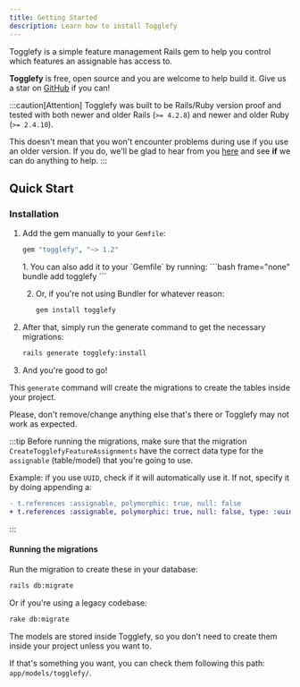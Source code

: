 ```yaml
---
title: Getting Started
description: Learn how to install Togglefy
---
```



Togglefy is a simple feature management Rails gem to help you control which features an assignable has access to.

**Togglefy** is free, open source and you are welcome to help build it. Give us a star on [GitHub](https://github.com/azeveco/Togglefy) if you can!

:::caution[Attention]
Togglefy was built to be Rails/Ruby version proof and tested with both newer and older Rails (`>= 4.2.8`) and newer and older Ruby (`>= 2.4.10`).

This doesn't mean that you won't encounter problems during use if you use an older version. If you do, we'll be glad to hear from you [here](https://github.com/azeveco/Togglefy/issues) and see **if** we can do anything to help.
:::

## Quick Start

### Installation

<Steps>

1. Add the gem manually to your `Gemfile`:

    ```ruby
    gem "togglefy", "~> 1.2"
    ```

    <Steps>
    1. You can also add it to your `Gemfile` by running:
        ```bash frame="none"
        bundle add togglefy
        ```

    2. Or, if you're not using Bundler for whatever reason:
        ```bash frame="none"
        gem install togglefy
        ```
    </Steps>

2. After that, simply run the generate command to get the necessary migrations:

    ```bash frame="none"
    rails generate togglefy:install
    ```

3. And you're good to go!

</Steps>

This `generate` command will create the migrations to create the tables inside your project.

Please, don't remove/change anything else that's there or Togglefy may not work as expected.

:::tip
Before running the migrations, make sure that the migration `CreateTogglefyFeatureAssignments` have the correct data type for the `assignable` (table/model) that you're going to use.

Example: if you use `UUID`, check if it will automatically use it. If not, specify it by doing appending a:
```diff lang="ruby"
- t.references :assignable, polymorphic: true, null: false
+ t.references :assignable, polymorphic: true, null: false, type: :uuid
```
:::

#### Running the migrations

Run the migration to create these in your database:
```bash frame="none"
rails db:migrate
```
Or if you're using a legacy codebase:
```bash frame="none"
rake db:migrate
```

The models are stored inside Togglefy, so you don't need to create them inside your project unless you want to.

If that's something you want, you can check them following this path: `app/models/togglefy/`.

